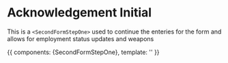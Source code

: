 <!-- SecondFormStepOne.stories.mdx -->



<Meta
  title="Components/acknowledgement-section/AcknowledgementInitial"
  component={SecondFormStepOne}
  decoratiors={[withKnobs]}
/>

# Acknowledgement Initial

This is a `<SecondFormStepOne>` used to continue the enteries for the form and allows for employment
status updates and weapons

<Props of={SecondFormStepOne}/>

<Canvas>
  <Story
    name="Primary"
    height="500px"
  >
    {{
      components: {SecondFormStepOne},
      template: '<SecondFormStepOne :handle-next-section="() => {}"/>'
    }}
  </Story>
</Canvas>
